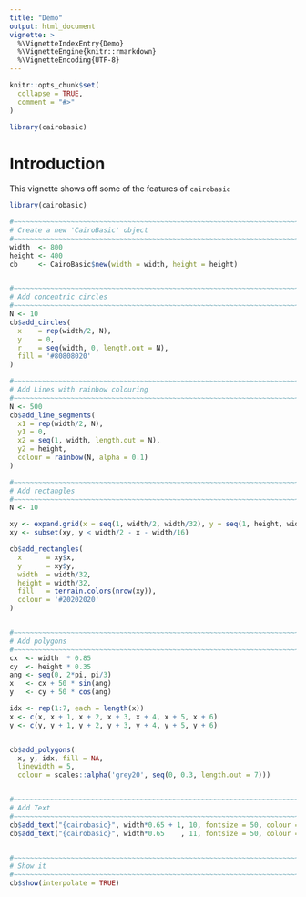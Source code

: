```yaml
---
title: "Demo"
output: html_document
vignette: >
  %\VignetteIndexEntry{Demo}
  %\VignetteEngine{knitr::rmarkdown}
  %\VignetteEncoding{UTF-8}
---
```


```r
knitr::opts_chunk$set(
  collapse = TRUE,
  comment = "#>"
)
```

```r
library(cairobasic)
```


# Introduction

This vignette shows off some of the features of `cairobasic`

```r
library(cairobasic)

#~~~~~~~~~~~~~~~~~~~~~~~~~~~~~~~~~~~~~~~~~~~~~~~~~~~~~~~~~~~~~~~~~~~~~~~~~~~~~
# Create a new 'CairoBasic' object
#~~~~~~~~~~~~~~~~~~~~~~~~~~~~~~~~~~~~~~~~~~~~~~~~~~~~~~~~~~~~~~~~~~~~~~~~~~~~~
width  <- 800
height <- 400
cb     <- CairoBasic$new(width = width, height = height)


#~~~~~~~~~~~~~~~~~~~~~~~~~~~~~~~~~~~~~~~~~~~~~~~~~~~~~~~~~~~~~~~~~~~~~~~~~~~~~
# Add concentric circles
#~~~~~~~~~~~~~~~~~~~~~~~~~~~~~~~~~~~~~~~~~~~~~~~~~~~~~~~~~~~~~~~~~~~~~~~~~~~~~
N <- 10
cb$add_circles(
  x    = rep(width/2, N),
  y    = 0,
  r    = seq(width, 0, length.out = N),
  fill = '#80808020'
)

#~~~~~~~~~~~~~~~~~~~~~~~~~~~~~~~~~~~~~~~~~~~~~~~~~~~~~~~~~~~~~~~~~~~~~~~~~~~~~
# Add Lines with rainbow colouring
#~~~~~~~~~~~~~~~~~~~~~~~~~~~~~~~~~~~~~~~~~~~~~~~~~~~~~~~~~~~~~~~~~~~~~~~~~~~~~
N <- 500
cb$add_line_segments(
  x1 = rep(width/2, N),
  y1 = 0,
  x2 = seq(1, width, length.out = N),
  y2 = height,
  colour = rainbow(N, alpha = 0.1)
)

#~~~~~~~~~~~~~~~~~~~~~~~~~~~~~~~~~~~~~~~~~~~~~~~~~~~~~~~~~~~~~~~~~~~~~~~~~~~~~
# Add rectangles
#~~~~~~~~~~~~~~~~~~~~~~~~~~~~~~~~~~~~~~~~~~~~~~~~~~~~~~~~~~~~~~~~~~~~~~~~~~~~~
N <- 10

xy <- expand.grid(x = seq(1, width/2, width/32), y = seq(1, height, width/32))
xy <- subset(xy, y < width/2 - x - width/16)

cb$add_rectangles(
  x      = xy$x,
  y      = xy$y,
  width  = width/32,
  height = width/32,
  fill   = terrain.colors(nrow(xy)),
  colour = '#20202020'
)


#~~~~~~~~~~~~~~~~~~~~~~~~~~~~~~~~~~~~~~~~~~~~~~~~~~~~~~~~~~~~~~~~~~~~~~~~~~~~~
# Add polygons
#~~~~~~~~~~~~~~~~~~~~~~~~~~~~~~~~~~~~~~~~~~~~~~~~~~~~~~~~~~~~~~~~~~~~~~~~~~~~~
cx  <- width  * 0.85
cy  <- height * 0.35
ang <- seq(0, 2*pi, pi/3)
x   <- cx + 50 * sin(ang)
y   <- cy + 50 * cos(ang)

idx <- rep(1:7, each = length(x))
x <- c(x, x + 1, x + 2, x + 3, x + 4, x + 5, x + 6)
y <- c(y, y + 1, y + 2, y + 3, y + 4, y + 5, y + 6) 


cb$add_polygons(
  x, y, idx, fill = NA, 
  linewidth = 5,
  colour = scales::alpha('grey20', seq(0, 0.3, length.out = 7)))


#~~~~~~~~~~~~~~~~~~~~~~~~~~~~~~~~~~~~~~~~~~~~~~~~~~~~~~~~~~~~~~~~~~~~~~~~~~~~~
# Add Text
#~~~~~~~~~~~~~~~~~~~~~~~~~~~~~~~~~~~~~~~~~~~~~~~~~~~~~~~~~~~~~~~~~~~~~~~~~~~~~
cb$add_text("{cairobasic}", width*0.65 + 1, 10, fontsize = 50, colour = 'white')
cb$add_text("{cairobasic}", width*0.65    , 11, fontsize = 50, colour = '#606060a0')


#~~~~~~~~~~~~~~~~~~~~~~~~~~~~~~~~~~~~~~~~~~~~~~~~~~~~~~~~~~~~~~~~~~~~~~~~~~~~~
# Show it
#~~~~~~~~~~~~~~~~~~~~~~~~~~~~~~~~~~~~~~~~~~~~~~~~~~~~~~~~~~~~~~~~~~~~~~~~~~~~~
cb$show(interpolate = TRUE)
```

